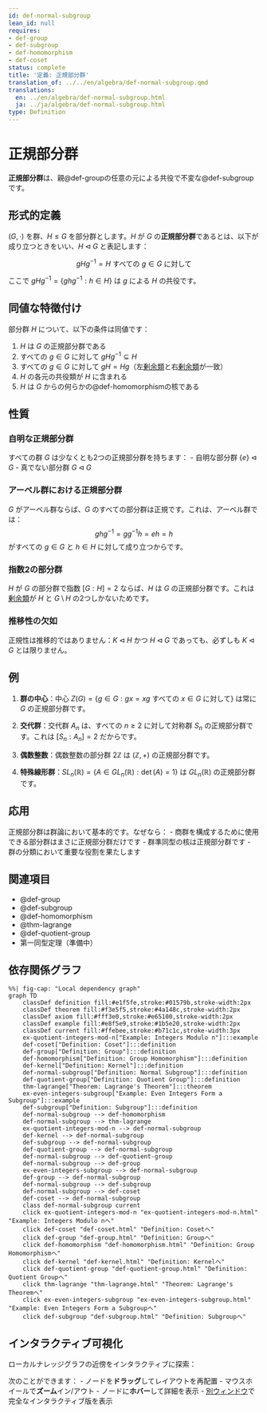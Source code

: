 ```yaml
---
id: def-normal-subgroup
lean_id: null
requires:
- def-group
- def-subgroup
- def-homomorphism
- def-coset
status: complete
title: '定義: 正規部分群'
translation_of: ../../en/algebra/def-normal-subgroup.qmd
translations:
  en: ../en/algebra/def-normal-subgroup.html
  ja: ../ja/algebra/def-normal-subgroup.html
type: Definition
---
```


# 正規部分群 {#def-normal-subgroup}

**正規部分群**は、親@def-groupの任意の元による共役で不変な@def-subgroupです。

## 形式的定義

$(G, \cdot)$ を群、$H \leq G$ を部分群とします。$H$ が $G$ の**正規部分群**であるとは、以下が成り立つときをいい、$H \triangleleft G$ と表記します：

$$gHg^{-1} = H \text{ すべての } g \in G \text{ に対して}$$

ここで $gHg^{-1} = \{ghg^{-1} : h \in H\}$ は $g$ による $H$ の共役です。

## 同値な特徴付け

部分群 $H$ について、以下の条件は同値です：

1. $H$ は $G$ の正規部分群である
2. すべての $g \in G$ に対して $gHg^{-1} \subseteq H$
3. すべての $g \in G$ に対して $gH = Hg$（左[剰余類](def-coset.qmd)と右[剰余類](def-coset.qmd)が一致）
4. $H$ の各元の共役類が $H$ に含まれる
5. $H$ は $G$ からの何らかの@def-homomorphismの核である

## 性質

### 自明な正規部分群

すべての群 $G$ は少なくとも2つの正規部分群を持ちます：
- 自明な部分群 $\{e\} \triangleleft G$
- 真でない部分群 $G \triangleleft G$

### アーベル群における正規部分群

$G$ がアーベル群ならば、$G$ のすべての部分群は正規です。これは、アーベル群では：
$$ghg^{-1} = gg^{-1}h = eh = h$$
がすべての $g \in G$ と $h \in H$ に対して成り立つからです。

### 指数2の部分群

$H$ が $G$ の部分群で指数 $[G:H] = 2$ ならば、$H$ は $G$ の正規部分群です。これは[剰余類](def-coset.qmd)が $H$ と $G \setminus H$ の2つしかないためです。

### 推移性の欠如

正規性は推移的ではありません：$K \triangleleft H$ かつ $H \triangleleft G$ であっても、必ずしも $K \triangleleft G$ とは限りません。

## 例

1. **群の中心**：中心 $Z(G) = \{g \in G : gx = xg \text{ すべての } x \in G \text{ に対して}\}$ は常に $G$ の正規部分群です。

2. **交代群**：交代群 $A_n$ は、すべての $n \geq 2$ に対して対称群 $S_n$ の正規部分群です。これは $[S_n : A_n] = 2$ だからです。

3. **偶数整数**：偶数整数の部分群 $2\mathbb{Z}$ は $(\mathbb{Z}, +)$ の正規部分群です。

4. **特殊線形群**：$SL_n(\mathbb{R}) = \{A \in GL_n(\mathbb{R}) : \det(A) = 1\}$ は $GL_n(\mathbb{R})$ の正規部分群です。

## 応用

正規部分群は群論において基本的です。なぜなら：
- 商群を構成するために使用できる部分群はまさに正規部分群だけです
- 群準同型の核は正規部分群です
- 群の分類において重要な役割を果たします

## 関連項目

- @def-group
- @def-subgroup
- @def-homomorphism
- @thm-lagrange
- @def-quotient-group
- 第一同型定理（準備中）

## 依存関係グラフ

```mermaid
%%| fig-cap: "Local dependency graph"
graph TD
    classDef definition fill:#e1f5fe,stroke:#01579b,stroke-width:2px
    classDef theorem fill:#f3e5f5,stroke:#4a148c,stroke-width:2px
    classDef axiom fill:#fff3e0,stroke:#e65100,stroke-width:2px
    classDef example fill:#e8f5e9,stroke:#1b5e20,stroke-width:2px
    classDef current fill:#ffebee,stroke:#b71c1c,stroke-width:3px
    ex-quotient-integers-mod-n["Example: Integers Modulo n"]:::example
    def-coset["Definition: Coset"]:::definition
    def-group["Definition: Group"]:::definition
    def-homomorphism["Definition: Group Homomorphism"]:::definition
    def-kernel["Definition: Kernel"]:::definition
    def-normal-subgroup["Definition: Normal Subgroup"]:::definition
    def-quotient-group["Definition: Quotient Group"]:::definition
    thm-lagrange["Theorem: Lagrange's Theorem"]:::theorem
    ex-even-integers-subgroup["Example: Even Integers Form a Subgroup"]:::example
    def-subgroup["Definition: Subgroup"]:::definition
    def-normal-subgroup --> def-homomorphism
    def-normal-subgroup --> thm-lagrange
    ex-quotient-integers-mod-n --> def-normal-subgroup
    def-kernel --> def-normal-subgroup
    def-subgroup --> def-normal-subgroup
    def-quotient-group --> def-normal-subgroup
    def-normal-subgroup --> def-quotient-group
    def-normal-subgroup --> def-group
    ex-even-integers-subgroup --> def-normal-subgroup
    def-group --> def-normal-subgroup
    def-normal-subgroup --> def-subgroup
    def-normal-subgroup --> def-coset
    def-coset --> def-normal-subgroup
    class def-normal-subgroup current
    click ex-quotient-integers-mod-n "ex-quotient-integers-mod-n.html" "Example: Integers Modulo nへ"
    click def-coset "def-coset.html" "Definition: Cosetへ"
    click def-group "def-group.html" "Definition: Groupへ"
    click def-homomorphism "def-homomorphism.html" "Definition: Group Homomorphismへ"
    click def-kernel "def-kernel.html" "Definition: Kernelへ"
    click def-quotient-group "def-quotient-group.html" "Definition: Quotient Groupへ"
    click thm-lagrange "thm-lagrange.html" "Theorem: Lagrange's Theoremへ"
    click ex-even-integers-subgroup "ex-even-integers-subgroup.html" "Example: Even Integers Form a Subgroupへ"
    click def-subgroup "def-subgroup.html" "Definition: Subgroupへ"
```

## インタラクティブ可視化

ローカルナレッジグラフの近傍をインタラクティブに探索：

::: {.graph-viz data-id="def-normal-subgroup" data-width="700" data-height="500"}
:::

次のことができます：
- ノードを**ドラッグ**してレイアウトを再配置
- マウスホイールで**ズーム**イン/アウト
- ノードに**ホバー**して詳細を表示
- [別ウィンドウ](../../output/interactive/def-normal-subgroup.html){target="_blank"}で完全なインタラクティブ版を表示

